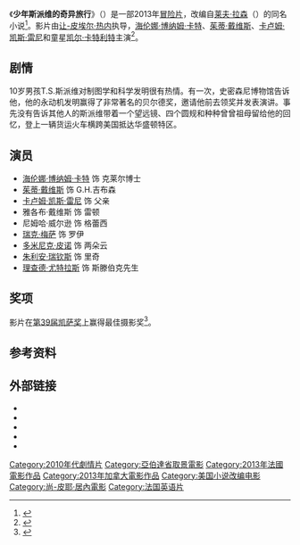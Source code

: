 {{NoteTA
|G1=Movie
|G2=Show
|T=zh-cn:少年斯派维的奇异旅行; zh-hk:天才少年奇妙旅程; zh-tw:T.S.旅行記
|1=zh-cn:少年斯派维的奇异旅行; zh-hk:天才少年奇妙旅程; zh-tw:T.S.旅行記
}}

{{Infobox film
| name = 少年斯派维的奇异旅行
| original_name = {{lang|en|''The Young and Prodigious T.S. Spivet''}}
| image = The Young and Prodigious TS Spivet poster.jpg
| director = [[让-皮埃尔·热内|让-皮埃尔·热内]]
| producer = 弗雷德里克·布里莱昂<br>吉尔·罗格朗
| screenplay = 让-皮埃尔·热内<br>纪绕姆·劳兰特
| based_on = {{based on|[[少年斯派维的奇异旅行_(小说)|少年斯派维的奇异旅行]]|[[莱夫·拉森|莱夫·拉森]]}}
| starring = [[海伦娜·博纳姆·卡特|海伦娜·博纳姆·卡特]]<br>[[茱蒂·戴维斯|茱蒂·戴维斯]]<br>[[卡卢姆·凯斯·雷尼|卡卢姆·凯斯·雷尼]]<br>[[凯尔·卡特利特|凯尔·卡特利特]]
| music = 丹尼斯·桑那科尔
| cinematography = 托马斯·哈德梅耶尔
| editing = 埃尔韦·施耐德
| studio = Epithète Films<br>Tapioca Films<br>Filmarto<br>France 2 Cinéma<br>Orange Cinéma Séries<br>[[法国电视台|法国电视台]]
| distributor = [[高蒙电影公司|高蒙]]
| released = {{Film date|df=y|2013|09|28|[[圣塞瓦斯蒂安国际电影节|DSSIFF]]|2013|10|16|法國|2015|7|9|香港}}
| runtime = 105分钟
| country = 法国<br>加拿大
| language = 英语
| budget = $33,000,000<ref>{{cite web|url=http://www.imdb.com/title/tt1981107/business|title=The Young and Prodigious T.S. Spivet|publisher=[[IMDB|IMDB]]|accessdate=2015-07-10|archive-date=2013-12-02|archive-url=https://web.archive.org/web/20131202010524/http://www.imdb.com/title/tt1981107/business|dead-url=no}}</ref>
| gross = $9,321,225<ref>{{cite web|url=http://www.boxofficemojo.com/movies/intl/?page=&country=00&id=_fTHEYOUNGANDPRODI01|title=The Young and Prodigious T.S. Spivet|work=[[Box_Office_Mojo|Box Office Mojo]]|publisher=[[IMDB|IMDB]]|accessdate=2015-07-10|archive-date=2015-07-11|archive-url=https://web.archive.org/web/20150711111030/http://www.boxofficemojo.com/movies/intl/?page=&country=00&id=_fTHEYOUNGANDPRODI01|dead-url=no}}</ref>
| cn_name = 少年斯派维的奇异旅行
| tw_name = 天才少年的奇幻冒險
| hk_name = 天才少年奇妙旅程
}}

《'''少年斯派维的奇异旅行'''》（{{lang-en|''The Young and Prodigious T.S. Spivet''}}）是一部2013年[[冒险片|冒险片]]，改编自[[莱夫·拉森|莱夫·拉森]]（{{lang|fr|Reif Larsen}}）的同名小说<ref>{{cite web|url=http://blogs.indiewire.com/theplaylist/helena-bonham-carter-and-kathy-bates-sign-on-to-jean-pierre-jeunets-3d-the-young-and-prodigious-spivet-20120516|title=Helena Bonham-Carter And Kathy Bates Sign On To Jean-Pierre Jeunet's 'The Young And Prodigious Spivet'|first=Oliver|last=Lyttelton|work=Indie Wire|publisher=Indie Wire|accessdate=2012-05-17|archive-date=2015-07-11|archive-url=https://web.archive.org/web/20150711023232/http://blogs.indiewire.com/theplaylist/helena-bonham-carter-and-kathy-bates-sign-on-to-jean-pierre-jeunets-3d-the-young-and-prodigious-spivet-20120516|dead-url=no}}</ref>。影片由[[让-皮埃尔·热内|让-皮埃尔·热内]]执导，[[海伦娜·博纳姆·卡特|海伦娜·博纳姆·卡特]]、[[茱蒂·戴维斯|茱蒂·戴维斯]]、[[卡卢姆·凯斯·雷尼|卡卢姆·凯斯·雷尼]]和童星[[凯尔·卡特利特|凯尔·卡特利特]]主演<ref>{{cite web|url=http://collider.com/helena-bonham-carter-young-and-prodigious-spivet/166864/|title=Casting: Helena Bonham Carter and Judy Davis Star in ''The Young and Prodigious Spivet''|work=Collider|publisher=Collider|accessdate=2012-05-17|archive-date=2015-04-02|archive-url=https://web.archive.org/web/20150402131710/http://collider.com/helena-bonham-carter-young-and-prodigious-spivet/166864/|dead-url=no}}</ref>。

== 剧情 ==
10岁男孩T.S.斯派维对制图学和科学发明很有热情。有一次，史密森尼博物馆告诉他，他的永动机发明赢得了非常著名的贝尔德奖，邀请他前去领奖并发表演讲。事先没有告诉其他人的斯派维带着一个望远镜、四个圆规和种种曾曾祖母留给他的回忆，登上一辆货运火车横跨美国抵达华盛顿特区。

== 演员 ==
*[[海伦娜·博纳姆·卡特|海伦娜·博纳姆·卡特]] 饰 克莱尔博士
*[[茱蒂·戴维斯|茱蒂·戴维斯]] 饰 G.H.吉布森
*[[卡卢姆·凯斯·雷尼|卡卢姆·凯斯·雷尼]] 饰 父亲
*雅各布·戴维斯 饰 雷顿
*尼姆哈·威尔逊 饰 格蕾西
*[[瑞克·梅萨|瑞克·梅萨]] 饰 罗伊
*[[多米尼克·皮诺|多米尼克·皮诺]] 饰 两朵云
*[[朱利安·瑞钦斯|朱利安·瑞钦斯]] 饰 里奇
*[[理查德·尤特拉斯|理查德·尤特拉斯]] 饰 斯滕伯克先生

== 奖项 ==
影片在[[第39届凯萨奖|第39届凯萨奖]]上赢得最佳摄影奖<ref name="CésarWinners">{{cite web |url=http://www.hollywoodreporter.com/news/cesar-awards-winners-list-684357 |title=France's Cesar Awards: 'Me, Myself and Mum' Wins Best Film |accessdate=2014-03-01 |work=Hollywood Reporter |archive-date=2016-01-01 |archive-url=https://web.archive.org/web/20160101220733/http://www.hollywoodreporter.com/news/cesar-awards-winners-list-684357 |dead-url=no }}</ref>。

== 参考资料 ==
{{reflist|2}}
== 外部链接 ==
* {{IMDb title|1981107}}
* {{Rotten Tomatoes|the_young_and_prodigious_ts_spivet}}
* {{Metacritic|the-young-and-prodigious-ts-spivet}}
* {{Mtime|190900}}
* {{douban}}

{{Jean-Pierre Jeunet}}
{{DEFAULTSORT:Young and Prodigious T.S. Spivet, The}}
[[Category:2010年代劇情片|Category:2010年代劇情片]]
[[Category:亞伯達省取景電影|Category:亞伯達省取景電影]]
[[Category:2013年法國電影作品|Category:2013年法國電影作品]]
[[Category:2013年加拿大電影作品|Category:2013年加拿大電影作品]]
[[Category:美国小说改编电影|Category:美国小说改编电影]]
[[Category:尚-皮耶·居內電影|Category:尚-皮耶·居內電影]]
[[Category:法国英语片|Category:法国英语片]]